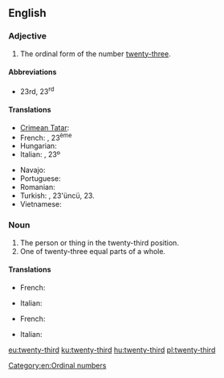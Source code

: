 ==English==

===Adjective===
{{en-adj|-}}

# The ordinal form of the number [[twenty-three]].

====Abbreviations====
* 23rd, 23<sup>rd</sup>

====Translations====
{{trans-top|the ordinal form of the number twenty-three}}
* [[Crimean Tatar]]: {{t|crh|yigirmi üçünci}}
* French: {{t+|fr|vingt-troisième}}, 23<sup>ème</sup>
* Hungarian: {{t+|hu|huszonharmadik}}
* Italian: {{t|it|ventitreesimo}}, 23º
{{trans-mid}}
* Navajo: {{t|nv|naadįįtááʼ góneʼ}}
* Portuguese: {{t|pt|vigésimo terceiro|m}}
* Romanian: {{t|ro|douăzeci și treilea}}
* Turkish: {{t|tr|yirmi üçüncü}}, 23'üncü, 23.
* Vietnamese: {{t|vi|thứ hai mươi ba}}
{{trans-bottom}}

===Noun===
{{en-noun}}

# The person or thing in the twenty-third position.
# One of twenty-three equal parts of a whole.

====Translations====
{{trans-top|person or thing in the twenty-third position}}
* French: {{t+|fr|vingt-troisième|m|f}}
{{trans-mid}}
* Italian: {{t|it|ventitreesimo|m}}
{{trans-bottom}}

{{trans-top|one of twenty-three equal parts of a whole}}
* French: {{t+|fr|vingt-troisième|m}}
{{trans-mid}}
* Italian: {{t|it|ventitreesimo|m}}
{{trans-bottom}}

[[Category:en:Ordinal numbers]]

[[eu:twenty-third]]
[[ku:twenty-third]]
[[hu:twenty-third]]
[[pl:twenty-third]]